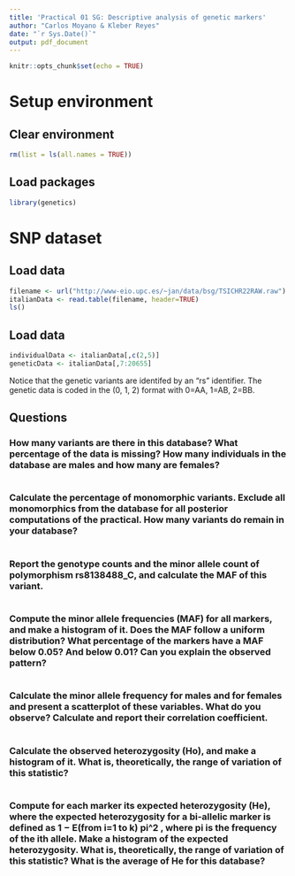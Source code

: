 ```yaml
---
title: 'Practical 01 SG: Descriptive analysis of genetic markers'
author: "Carlos Moyano & Kleber Reyes"
date: "`r Sys.Date()`"
output: pdf_document
---
```


```r
knitr::opts_chunk$set(echo = TRUE)
```

# Setup environment

## Clear environment
```r
rm(list = ls(all.names = TRUE))
```

## Load packages
```r
library(genetics)
```

# SNP dataset

## Load data
```r
filename <- url("http://www-eio.upc.es/~jan/data/bsg/TSICHR22RAW.raw")
italianData <- read.table(filename, header=TRUE)
ls()
```

## Load data
```r
individualData <- italianData[,c(2,5)]
geneticData <- italianData[,7:20655]
```

Notice that the genetic variants are identifed by an “rs” identifier.
The genetic data is coded in the (0, 1, 2) format with 0=AA, 1=AB, 2=BB.

## Questions

### How many variants are there in this database? What percentage of the data is missing? How many individuals in the database are males and how many are females?
```r

```

### Calculate the percentage of monomorphic variants. Exclude all monomorphics from the database for all posterior computations of the practical. How many variants do remain in your database?
```r

```

### Report the genotype counts and the minor allele count of polymorphism rs8138488_C, and calculate the MAF of this variant.
```r

```

### Compute the minor allele frequencies (MAF) for all markers, and make a histogram of it. Does the MAF follow a uniform distribution? What percentage of the markers have a MAF below 0.05? And below 0.01? Can you explain the observed pattern?
```r

```

### Calculate the minor allele frequency for males and for females and present a scatterplot of these variables. What do you observe? Calculate and report their correlation coefficient.
```r

```

### Calculate the observed heterozygosity (Ho), and make a histogram of it. What is, theoretically, the range of variation of this statistic?
```r

```

### Compute for each marker its expected heterozygosity (He), where the expected heterozygosity for a bi-allelic marker is defined as 1 − E(from i=1 to k) pi^2 , where pi is the frequency of the ith allele. Make a histogram of the expected heterozygosity. What is, theoretically, the range of variation of this statistic? What is the average of He for this database?
```r

```